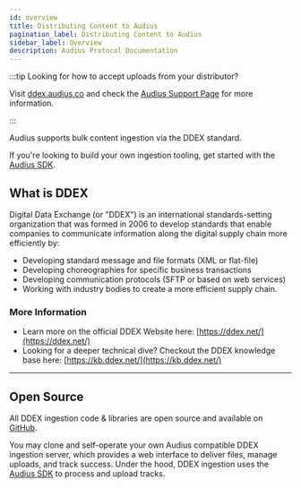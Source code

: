 ```yaml
---
id: overview
title: Distributing Content to Audius
pagination_label: Distributing Content to Audius
sidebar_label: Overview
description: Audius Protocol Documentation
---
```



:::tip Looking for how to accept uploads from your distributor?

Visit [ddex.audius.co](https://ddex.audius.co) and check the
[Audius Support Page](https://support.audius.co) for more information.

:::

Audius supports bulk content ingestion via the DDEX standard.

If you're looking to build your own ingestion tooling, get started with the [Audius SDK](../../developers/sdk/overview).

## What is DDEX

Digital Data Exchange (or "DDEX") is an international standards-setting organization that was formed
in 2006 to develop standards that enable companies to communicate information along the digital
supply chain more efficiently by:

- Developing standard message and file formats (XML or flat-file)
- Developing choreographies for specific business transactions
- Developing communication protocols (SFTP or based on web services)
- Working with industry bodies to create a more efficient supply chain.

### More Information

- Learn more on the official DDEX Website here: [https://ddex.net/](https://ddex.net/)
- Looking for a deeper technical dive? Checkout the DDEX knowledge base here:
  [https://kb.ddex.net/](https://kb.ddex.net/)

---

## Open Source

All DDEX ingestion code & libraries are open source and available on
[GitHub](https://github.com/AudiusProject/audius-protocol/tree/main/packages/ddex).

You may clone and self-operate your own Audius compatible DDEX ingestion server, which provides a web
interface to deliver files, manage uploads, and track success. Under the hood, DDEX ingestion uses
the [Audius SDK](../../developers/sdk/overview) to process and upload tracks.
